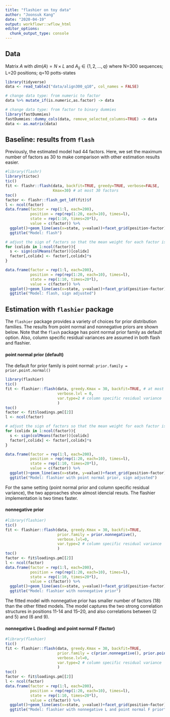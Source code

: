 ```yaml
---
title: "flashier on toy data"
author: "Joonsuk Kang"
date: "2020-04-19"
output: workflowr::wflow_html
editor_options:
  chunk_output_type: console
---
```


## Data

Matrix $A$ with $dim(A)=N \times L$ and $A_{ij}\in \{1,2,\dots,q\}$ 
where N=300 sequences; L=20 positions; q=10 potts-states

```r
library(tidyverse)
data <- read_table2("data/align300_q10", col_names = FALSE)

# change data type: from numeric to factor
data %>% mutate_if(is.numeric,as.factor) -> data

# change data type: from factor to binary dummies
library(fastDummies)
fastDummies::dummy_cols(data, remove_selected_columns=TRUE) -> data
data <- as.matrix(data)
```



## Baseline: results from `flash`

Previously, the estimated model had 44 factors. Here, we set the maximum number of factors as 30 to make comparison with other estimation results easier.

```r
#library(flashr)
library(tictoc)
tic()
fit <- flashr::flash(data, backfit=TRUE, greedy=TRUE, verbose=FALSE,
                     Kmax=30) # at most 30 factors
toc()
factor <- flashr::flash_get_ldf(fit)$f
l <- ncol(factor)
data.frame(factor = rep(1:l, each=200),
           position = rep(rep(1:20, each=10), times=l),
           state = rep(1:10, times=20*l),
           value = c(factor)) %>%
  ggplot()+geom_line(aes(x=state, y=value))+facet_grid(position~factor)+
  ggtitle("Model: flash")

# adjust the sign of factors so that the mean weight for each factor is positive
for (colidx in 1:ncol(factor)){
  s <- sign(colMeans(factor))[colidx]
  factor[,colidx] <- factor[,colidx]*s
}

data.frame(factor = rep(1:l, each=200),
           position = rep(rep(1:20, each=10), times=l),
           state = rep(1:10, times=20*l),
           value = c(factor)) %>%
  ggplot()+geom_line(aes(x=state, y=value))+facet_grid(position~factor)+
  ggtitle("Model: flash, sign adjusted")

```

## Estimation with `flashier` package

The `flashier` package provides a variety of choices for prior distribution families. The results from point normal and nonnegative priors are shown below. Note that the `flash` package has point normal prior family as default option. Also, column specific residual variances are assumed in both flash and flashier.

#### point normal prior (default)

The default for prior family is point normal: `prior.family = prior.point.normal()`

```r
library(flashier)
tic()
fit <- flashier::flash(data, greedy.Kmax = 30, backfit=TRUE, # at most 30 factors
                       verbose.lvl = 0,
                       var.type=2 # column specific residual variance
                       ) 
toc()
factor <- fit$loadings.pm[[2]]
l <- ncol(factor)

# adjust the sign of factors so that the mean weight for each factor is positive
for (colidx in 1:ncol(factor)){
  s <- sign(colMeans(factor))[colidx]
  factor[,colidx] <- factor[,colidx]*s
}

data.frame(factor = rep(1:l, each=200),
           position = rep(rep(1:20, each=10), times=l),
           state = rep(1:10, times=20*l),
           value = c(factor)) %>%
  ggplot()+geom_line(aes(x=state, y=value))+facet_grid(position~factor)+
  ggtitle("Model: flashier with point normal prior, sign adjusted")

```

For the same setting (point normal prior and column specific residual variance), the two approaches show almost idencial resuts. The flashier implementation is two times faster. 


#### nonnegative prior 

```r
#library(flashier)
tic()
fit <- flashier::flash(data, greedy.Kmax = 30, backfit=TRUE,
                       prior.family = prior.nonnegative(),
                       verbose.lvl=0,
                       var.type=2 # column specific residual variance
                       ) 
toc()
factor <- fit$loadings.pm[[2]]
l <- ncol(factor)
data.frame(factor = rep(1:l, each=200),
           position = rep(rep(1:20, each=10), times=l),
           state = rep(1:10, times=20*l),
           value = c(factor)) %>%
  ggplot()+geom_line(aes(x=state, y=value))+facet_grid(position~factor)+
  ggtitle("Model: flashier with nonnegative prior")
```

The fitted model with nonnegative prior has smaller number of factors (18) than the other fitted models. The model captures the two strong correlation structures in positions 11-14 and 15--20, and also correlations between (2 and 5) and (6 and 9).


#### nonnegative L (loading) and point normal F (factor)


```r
#library(flashier)
tic()
fit <- flashier::flash(data, greedy.Kmax = 30, backfit=TRUE,
                       prior.family = c(prior.nonnegative(), prior.point.normal()),
                       verbose.lvl=0,
                       var.type=2 # column specific residual variance
                       ) 
toc()
factor <- fit$loadings.pm[[2]]
l <- ncol(factor)
data.frame(factor = rep(1:l, each=200),
           position = rep(rep(1:20, each=10), times=l),
           state = rep(1:10, times=20*l),
           value = c(factor)) %>%
  ggplot()+geom_line(aes(x=state, y=value))+facet_grid(position~factor)+
  ggtitle("Model: flashier with nonnegative L and point normal F prior")
```
